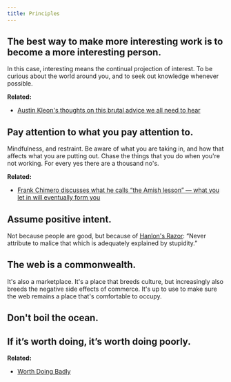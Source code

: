 ```yaml
---
title: Principles
---
```


## The best way to make more interesting work is to become a more interesting person.

In this case, interesting means the continual projection of interest. To be curious about the world around you, and to seek out knowledge whenever possible.

**Related:**

- [Austin Kleon's thoughts on this brutal advice we all need to hear](https://austinkleon.com/2017/11/24/have-you-tried-making-yourself-a-more-interesting-person/)

## Pay attention to what you pay attention to.

Mindfulness, and restraint. Be aware of what you are taking in, and how that affects what you are putting out. Chase the things that you do when you're not working. For every yes there are a thousand no's.

**Related:**

- [Frank Chimero discusses what he calls “the Amish lesson” — what you let in will eventually form you](https://frankchimero.com/writing/the-good-room/)

## Assume positive intent.

Not because people are good, but because of [Hanlon's Razor](https://en.wikipedia.org/wiki/Hanlon%27s_razor): “Never attribute to malice that which is adequately explained by stupidity.”

## The web is a commonwealth.

It's also a marketplace. It's a place that breeds culture, but increasingly also breeds the negative side effects of commerce. It's up to use to make sure the web remains a place that's comfortable to occupy.

## Don't boil the ocean.

<Box height='50px' />

## If it’s worth doing, it’s worth doing poorly.

**Related:**

- [Worth Doing Badly](https://www.xaprb.com/blog/worth-doing-badly/)

